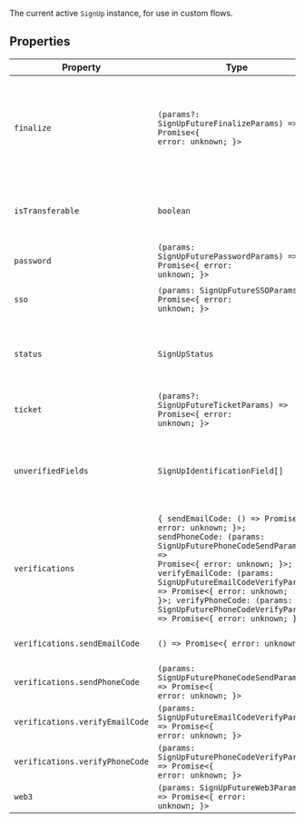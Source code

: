 The current active `SignUp` instance, for use in custom flows.

## Properties

| Property                                         | Type                                                                                                                                                                                                                                                                                                                                                                        | Description                                                                                                                                                                            |
| ------------------------------------------------ | --------------------------------------------------------------------------------------------------------------------------------------------------------------------------------------------------------------------------------------------------------------------------------------------------------------------------------------------------------------------------- | -------------------------------------------------------------------------------------------------------------------------------------------------------------------------------------- |
| <a id="finalize"></a> `finalize`                 | <code>(params?: SignUpFutureFinalizeParams) => Promise\<\{ error: unknown; \}\></code>                                                                                                                                                                                                                                                                                      | Used to convert a sign-up with `status === 'complete'` into an active session. Will cause anything observing the session state (such as the `useUser()` hook) to update automatically. |
| <a id="istransferable"></a> `isTransferable`     | `boolean`                                                                                                                                                                                                                                                                                                                                                                   | Indicates that there is a matching user for provided identifier, and that the sign-up can be transferred to a sign-in.                                                                 |
| <a id="password"></a> `password`                 | <code>(params: SignUpFuturePasswordParams) => Promise\<\{ error: unknown; \}\></code>                                                                                                                                                                                                                                                                                       | Used to sign up using an email address and password.                                                                                                                                   |
| <a id="sso"></a> `sso`                           | <code>(params: SignUpFutureSSOParams) => Promise\<\{ error: unknown; \}\></code>                                                                                                                                                                                                                                                                                            | Used to create an account using an OAuth connection.                                                                                                                                   |
| <a id="status"></a> `status`                     | `SignUpStatus`                                                                                                                                                                                                                                                                                                                                                              | The status of the current sign-up attempt as a string (for example, `'missing_requirements'`, `'complete'`, `'abandoned'`, etc.)                                                       |
| <a id="ticket"></a> `ticket`                     | <code>(params?: SignUpFutureTicketParams) => Promise\<\{ error: unknown; \}\></code>                                                                                                                                                                                                                                                                                        | Used to perform a ticket-based sign-up.                                                                                                                                                |
| <a id="unverifiedfields"></a> `unverifiedFields` | <code>SignUpIdentificationField[]</code>                                                                                                                                                                                                                                                                                                                                    | An array of strings representing unverified fields such as `’email_address’`. Can be used to detect when verification is necessary.                                                    |
| <a id="verifications"></a> `verifications`       | <code>\{ sendEmailCode: () => Promise\<\{ error: unknown; \}\>; sendPhoneCode: (params: SignUpFuturePhoneCodeSendParams) => Promise\<\{ error: unknown; \}\>; verifyEmailCode: (params: SignUpFutureEmailCodeVerifyParams) => Promise\<\{ error: unknown; \}\>; verifyPhoneCode: (params: SignUpFuturePhoneCodeVerifyParams) => Promise\<\{ error: unknown; \}\>; \}</code> | -                                                                                                                                                                                      |
| `verifications.sendEmailCode`                    | <code>() => Promise\<\{ error: unknown; \}\></code>                                                                                                                                                                                                                                                                                                                         | Used to send an email code to verify an email address.                                                                                                                                 |
| `verifications.sendPhoneCode`                    | <code>(params: SignUpFuturePhoneCodeSendParams) => Promise\<\{ error: unknown; \}\></code>                                                                                                                                                                                                                                                                                  | Used to send a phone code to verify a phone number.                                                                                                                                    |
| `verifications.verifyEmailCode`                  | <code>(params: SignUpFutureEmailCodeVerifyParams) => Promise\<\{ error: unknown; \}\></code>                                                                                                                                                                                                                                                                                | Used to verify a code sent via email.                                                                                                                                                  |
| `verifications.verifyPhoneCode`                  | <code>(params: SignUpFuturePhoneCodeVerifyParams) => Promise\<\{ error: unknown; \}\></code>                                                                                                                                                                                                                                                                                | Used to verify a code sent via phone.                                                                                                                                                  |
| <a id="web3"></a> `web3`                         | <code>(params: SignUpFutureWeb3Params) => Promise\<\{ error: unknown; \}\></code>                                                                                                                                                                                                                                                                                           | Used to perform a Web3-based sign-up.                                                                                                                                                  |
